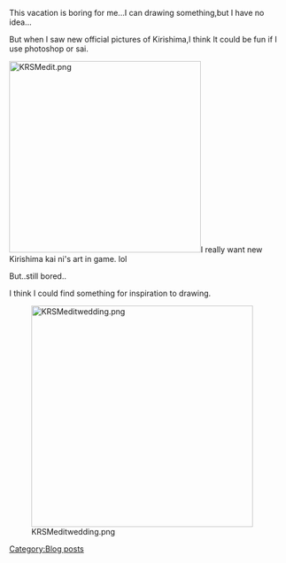 This vacation is boring for me...I can drawing something,but I have no idea...

But when I saw new official pictures of Kirishima,I think It could be fun if I use photoshop or sai.

[[File:KRSMedit.png|thumb|346px]]I really want new Kirishima kai ni's art in game. lol

But..still bored..

I think I could find something for inspiration to drawing.







[[File:KRSMeditwedding.png|thumb|left|400px]]
[[Category:Blog posts]]